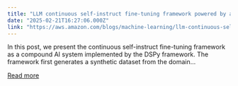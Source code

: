 ```yaml
---
title: "LLM continuous self-instruct fine-tuning framework powered by a compound AI system on Amazon SageMaker"
date: "2025-02-21T16:27:06.000Z"
link: "https://aws.amazon.com/blogs/machine-learning/llm-continuous-self-instruct-fine-tuning-framework-powered-by-a-compound-ai-system-on-amazon-sagemaker/"
---
```


In this post, we present the continuous self-instruct fine-tuning framework as a compound AI system implemented by the DSPy framework. The framework first generates a synthetic dataset from the domain...

[Read more](https://aws.amazon.com/blogs/machine-learning/llm-continuous-self-instruct-fine-tuning-framework-powered-by-a-compound-ai-system-on-amazon-sagemaker/)

